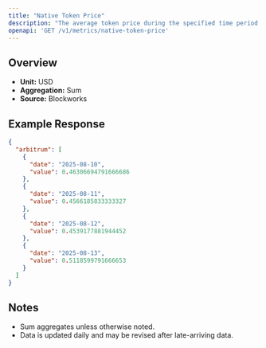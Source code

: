 ```yaml
---
title: "Native Token Price"
description: "The average token price during the specified time period for the native asset of that chain."
openapi: 'GET /v1/metrics/native-token-price'
---
```


## Overview

- **Unit:** USD
- **Aggregation:** Sum
- **Source:** Blockworks



## Example Response

```json
{
  "arbitrum": [
    {
      "date": "2025-08-10",
      "value": 0.46306694791666686
    },
    {
      "date": "2025-08-11",
      "value": 0.4566185833333327
    },
    {
      "date": "2025-08-12",
      "value": 0.4539177881944452
    },
    {
      "date": "2025-08-13",
      "value": 0.5118599791666653
    }
  ]
}
```

## Notes
- Sum aggregates unless otherwise noted.
- Data is updated daily and may be revised after late-arriving data.
